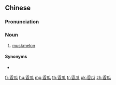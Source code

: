 ==Chinese==
{{zh-forms}}
{{zh-wp}}

===Pronunciation===
{{zh-pron
|m=xiāngguā
|c=hoeng1 gwaa1
|cat=n
}}

===Noun===
{{zh-noun}}

# [[muskmelon]]

====Synonyms====
* {{zh-l|甜瓜}}

{{zh-cat|Gourd family plants}}

[[fr:香瓜]]
[[hu:香瓜]]
[[mg:香瓜]]
[[th:香瓜]]
[[tr:香瓜]]
[[uk:香瓜]]
[[zh:香瓜]]